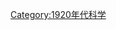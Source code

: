 {{依分類劃分的年份
|m=1
|c=9
|d=2
|y=3
|cat=科學
|sortkey=科學
|in=
|parent=20世纪各年科学
}}
{{Commonscat|1923 in science}}
[[Category:1920年代科学|Category:1920年代科学]]